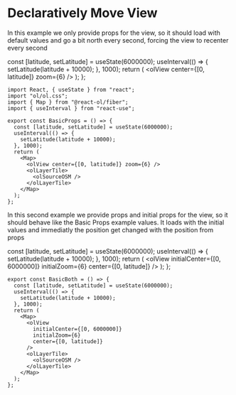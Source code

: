 # Declaratively Move View

In this example we only provide props for the view, so it should load with default values
and go a bit north every second, forcing the view to recenter every second


  const [latitude, setLatitude] = useState(6000000);
  useInterval(() => {
    setLatitude(latitude + 10000);
  }, 1000);
  return (
    <Map className="rounded-xl overflow-hidden mt-4">
      <olView center={[0, latitude]} zoom={6} />
      <olLayerTile>
        <olSourceOSM />
      </olLayerTile>
    </Map>
  );
};

<BasicProps />

```tsx
import React, { useState } from "react";
import "ol/ol.css";
import { Map } from "@react-ol/fiber";
import { useInterval } from "react-use";

export const BasicProps = () => {
  const [latitude, setLatitude] = useState(6000000);
  useInterval(() => {
    setLatitude(latitude + 10000);
  }, 1000);
  return (
    <Map>
      <olView center={[0, latitude]} zoom={6} />
      <olLayerTile>
        <olSourceOSM />
      </olLayerTile>
    </Map>
  );
};
```

In this second example we provide props and initial props for the view, so it should behave like the Basic Props example values.
It loads with the initial values and immediatly the position get changed with the position from props

  const [latitude, setLatitude] = useState(6000000);
  useInterval(() => {
    setLatitude(latitude + 10000);
  }, 1000);
  return (
    <Map className="rounded-xl overflow-hidden mt-4">
      <olView
        initialCenter={[0, 6000000]}
        initialZoom={6}
        center={[0, latitude]}
      />
      <olLayerTile>
        <olSourceOSM />
      </olLayerTile>
    </Map>
  );
};

<BasicBoth />

```tsx
export const BasicBoth = () => {
  const [latitude, setLatitude] = useState(6000000);
  useInterval(() => {
    setLatitude(latitude + 10000);
  }, 1000);
  return (
    <Map>
      <olView
        initialCenter={[0, 6000000]}
        initialZoom={6}
        center={[0, latitude]}
      />
      <olLayerTile>
        <olSourceOSM />
      </olLayerTile>
    </Map>
  );
};
```
